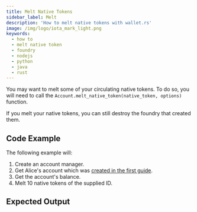 ```yaml
---
title: Melt Native Tokens
sidebar_label: Melt
description: 'How to melt native tokens with wallet.rs'
image: /img/logo/iota_mark_light.png
keywords:
  - how to
  - melt native token
  - foundry
  - nodejs
  - python
  - java
  - rust
---
```



You may want to melt some of your circulating native tokens. To do so, you will need to call the
`Account.melt_native_token(native_token, options)` function.

If you melt your native tokens, you can still destroy the foundry that created them.

## Code Example

<ReplaceNativeTokenId />

The following example will:

1. Create an account manager.
2. Get Alice's account which was [created in the first guide](../accounts_and_addresses/01_create_a_wallet_account.mdx).
3. Get the account's balance.
4. Melt 10 native tokens of the supplied ID.

<Tabs groupId='language'>
  <TabItem value='rust' label='Rust'>
    <RustCode />
  </TabItem>
  <TabItem value='nodejs' label='Nodejs'>
    <NodejsCode />
  </TabItem>
  <TabItem value='python' label='Python'>
    <PythonCode />
  </TabItem>
  <TabItem value='java' label='Java'>
    <JavaCode />
  </TabItem>
</Tabs>

## Expected Output

<Tabs groupId='language'>
  <TabItem value='rust' label='Rust'>
    <RustOutput />
  </TabItem>
  <TabItem value='nodejs' label='Nodejs'>
    <NodejsOutput />
  </TabItem>
  <TabItem value='python' label='Python'>
    <PythonOutput />
  </TabItem>
  <TabItem value='java' label='Java'>
    <JavaOutput />
  </TabItem>
</Tabs>
